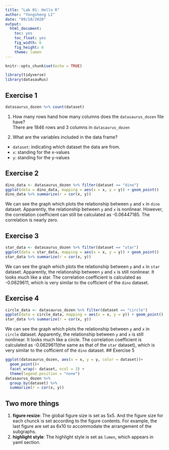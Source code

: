 ```yaml
---
title: "Lab 01: Hello R"
author: "Yongsheng LI"
date: "09/10/2020"
output: 
  html_document: 
    toc: yes
    toc_float: yes
    fig_width: 6
    fig_height: 6
    theme: lumen
---
```


```r
knitr::opts_chunk$set(echo = TRUE)
```


```r
library(tidyverse) 
library(datasauRus)
```
## Exercise 1

```r
datasaurus_dozen %>% count(dataset)
```
1. How many rows hand how many columns does the `datasaurus_dozen` file have?    
   There are 1846 rows and 3 columns in `datasaurus_dozen`

2. What are the variables included in the data frame?

- `dataset`: indicating which dataset the data are from.
- `x`: standing for the x-values
- `y`: standing for the y-values

## Exercise 2

```r
dino_data <- datasaurus_dozen %>% filter(dataset == "dino")
ggplot(data = dino_data, mapping = aes(x = x, y = y)) + geom_point()
dino_data %>% summarize(r = cor(x, y))
```
We can see the graph which plots the relationship between `y` and `x` in `dino` dataset. Apparently, the relationship between `y` and `x` is nonlinear. However, the correlation coefficient can still be calculated as -0.06447185. The correlation is nearly zero.

## Exercise 3

```r
star_data <- datasaurus_dozen %>% filter(dataset == "star")
ggplot(data = star_data, mapping = aes(x = x, y = y)) + geom_point()
star_data %>% summarize(r = cor(x, y))
```
We can see the graph which plots the relationship between `y` and `x` in `star` dataset. Apparently, the relationship between `y` and `x` is still nonlinear. It looks much like a star. The correlation coefficient is calculated as -0.0629611, which is very similar to the cofficient of the `dino` dataset.



## Exercise 4

```r
circle_data <- datasaurus_dozen %>% filter(dataset == "circle")
ggplot(data = circle_data, mapping = aes(x = x, y = y)) + geom_point()
star_data %>% summarize(r = cor(x, y))
```
We can see the graph which plots the relationship between `y` and `x` in `circle` dataset. Apparently, the relationship between `y` and `x` is still nonlinear. It looks much like a circle. The correlation coefficient is calculated as -0.0629611(the same as that of the `star` dataset), which is very similar to the cofficient of the `dino` dataset.
## Exercise 5

```r
ggplot(datasaurus_dozen, aes(x = x, y = y, color = dataset))+
  geom_point()+
  facet_wrap(~ dataset, ncol = 3) +
  theme(legend.position = "none")
datasaurus_dozen %>%
  group_by(dataset) %>%
  summarize(r = cor(x, y))
```

## Two more things
1. **figure resize**: The global figure size is set as 5x5. And the figure size for each chunck is set according to the figure contents. For example, the last figure are set as 6x10 to accommodate the arrangement of the subgraphs.
2. **highlight style**: The highlight style is set as `lumen`, which appears in yaml section.
